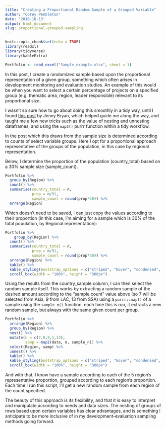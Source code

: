 ```yaml
---
title: "Creating a Proportional Random Sample of a Grouped Variable"
author: "Corey Pembleton"
date: '2018-10-13'
output: html_document
slug: proportional-grouped-sampling
---
```


```r
knitr::opts_chunk$set(echo = TRUE)
library(readxl)
library(tidyverse)
library(kableExtra)

```

```r
Portfolio <- read_excel("Sample_example.xlsx", sheet = 1)
```

In this post, I create a randomized sample based upon the proportional representation of a given group, something which often arises in development monitoring and evaluation studies. An example of this would be when you want to select a certain percentage of projects on a specified group (e.g. thematic area, region, leader responsible) relevant to its proportional size. 

I wasn't so sure how to go about doing this smoothly in a tidy way, until I found [this post](https://jennybc.github.io/purrr-tutorial/ls12_different-sized-samples.html) by Jenny Bryan, which helped guide me along the way, and taught me a few new tricks such as the value of nesting and unnesting dataframes, and using the ```map2()``` purrr function within a tidy workflow.

In the post which this draws from the sample size is determined according to counts of select variable groups. Here I opt for a proportional approach representative of the groups of the population, in this case by regional representation. 

Below, I determine the proportion of the population (country_total) based on a 30% sample size (sample_count).

```r
Portfolio %>% 
  group_by(Region) %>% 
  count() %>% 
  summarise(country_total = n,
            prop = n/91,
            sample_count = round(prop*30)) %>%
  arrange(Region)
```

Which doesn't need to be saved, I can just copy the values according to their proportion (in this case, I'm aiming for a sample which is 30% of the total population, by Regional representation):  


```r
Portfolio %>% 
    group_by(Region) %>% 
  count() %>% 
  summarise(country_total = n,
            prop = n/91,
            sample_count = round(prop*30)) %>%
  arrange(Region) %>% 
  kable() %>%
  kable_styling(bootstrap_options = c("striped", "hover", "condensed", "responsive")) %>%
  scroll_box(width = "100%", height = "300px")

```

Using the results from the country_sample column, I can then select the random sample itself. This works by extracting a random sample of the desired amount according to the "sample count" value above (so 7 will be selected from Asia, 9 from LAC, 13 from SSA) using a ```purrr::map()``` of a sample using the ```sample_n()``` function. each time this is run, it extracts a new random sample, but always with the same given count per group.

```r

Portfolio %>% 
  arrange(Region) %>% 
  group_by(Region) %>% 
  nest() %>% 
  mutate(n = c(7,0,9,1,13),
         samp = map2(data, n, sample_n)) %>% 
  select(Region, samp) %>% 
  unnest() %>% 
  kable() %>%
  kable_styling(bootstrap_options = c("striped", "hover", "condensed", "responsive")) %>%
  scroll_box(width = "100%", height = "300px")

```

And with that, I know have a sample according to each of the 5 region's representative proportion, grouped according to each region's proportion. Each time I run this script, I'll get a new random sample from each region of the count specified. 

The beauty of this approach is its flexibility, and that it is easy to interpret and manipulate according to needs and data sizes. The nesting of groups of rows based upon certain variables has clear advantages, and is something I anticipate to be more inclusive of in my development-evaluation sampling methods going forward. 



